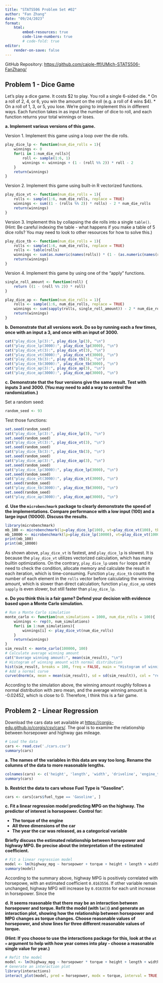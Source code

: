```yaml
---
title: "STATS506 Problem Set #02"
author: "Fan Zhang"
date: "09/24/2023"
format:
    html:
        embed-resources: true 
        code-line-numbers: true
        # code-fold: true
editor: 
    render-on-save: false 
---
```


GitHub Repository: [https://github.com/cajole-fff/UMich-STATS506-FanZhang/](https://github.com/cajole-fff/UMich-STATS506-FanZhang/)

## Problem 1 - Dice Game 

Let's play a dice game. It costs $2 to play. You roll a single 6-sided die.
* On a roll of 2, 4, or 6, you win the amount on the roll (e.g. a roll of 4 wins $4).
* On a roll of 1, 3, or 5, you lose.
We're going to implement this in different ways. Each function takes in as input the number of dice to roll, and each function returns your total winnings or loses. 

**a. Implement various versions of this game. **

Version 1. Implement this game using a loop over the die rolls. 

```r
play_dice_lp <- function(num_die_rolls = 1){
    winnings <- 0
    for(i in 1:num_die_rolls){
        roll <- sample(1:6, 1)
        winnings <- winnings + (1 - (roll %% 2)) * roll - 2
    }
    return(winnings)
}
```

Version 2. Implement this game using built-in R vectorized functions.

```r
play_dice_vt <- function(num_die_rolls = 1){
    rolls <- sample(1:6, num_die_rolls, replace = TRUE)
    winnings <- sum((1 - (rolls %% 2)) * rolls) - 2 * num_die_rolls
    return(winnings)
}
```

Version 3. Implement this by collapsing the die rolls into a single `table()`. (Hint: Be careful indexing the table - what happens if you make a table of 5 dice rolls? You may need to look to other resources for how to solve this.)

```r
play_dice_tb <- function(num_die_rolls = 1){
    rolls <- sample(1:6, num_die_rolls, replace = TRUE)
    rolls <- table(rolls)
    winnings <- sum(as.numeric(names(rolls)) * (1 - (as.numeric(names(rolls)) %% 2)) * rolls) - 2 * num_die_rolls
    return(winnings)
}
```

Version 4. Implement this game by using one of the "apply" functions.

```r
single_roll_amount <- function(roll) {
    return ((1 - (roll %% 2)) * roll)
}

play_dice_ap <- function(num_die_rolls = 1){
    rolls <- sample(1:6, num_die_rolls, replace = TRUE)
    winnings <- sum(sapply(rolls, single_roll_amount)) - 2 * num_die_rolls
    return(winnings)
}
```

**b. Demonstrate that all versions work. Do so by running each a few times, once with an input a 3, and once with an input of 3000.**
```r
cat("play_dice_lp(3):", play_dice_lp(3), "\n")
cat("play_dice_lp(3000):", play_dice_lp(3000), "\n")
cat("play_dice_vt(3):", play_dice_vt(3), "\n")
cat("play_dice_vt(3000):", play_dice_vt(3000), "\n")
cat("play_dice_tb(3):", play_dice_tb(3), "\n")
cat("play_dice_tb(3000):", play_dice_tb(3000), "\n")
cat("play_dice_ap(3):", play_dice_ap(3), "\n")
cat("play_dice_ap(3000):", play_dice_ap(3000), "\n")
```

**c. Demonstrate that the four versions give the same result. Test with inputs 3 and 3000. (You may need to add a way to control the randomization.)**

Set a random seed:
```r
random_seed <- 93
```

Test those functions:

```r
set.seed(random_seed)
cat("play_dice_lp(3):", play_dice_lp(3), "\n")
set.seed(random_seed)
cat("play_dice_vt(3):", play_dice_vt(3), "\n")
set.seed(random_seed)
cat("play_dice_tb(3):", play_dice_tb(3), "\n")
set.seed(random_seed)
cat("play_dice_ap(3):", play_dice_ap(3), "\n")
set.seed(random_seed)
cat("play_dice_lp(3000):", play_dice_lp(3000), "\n")
set.seed(random_seed)
cat("play_dice_vt(3000):", play_dice_vt(3000), "\n")
set.seed(random_seed)
cat("play_dice_tb(3000):", play_dice_tb(3000), "\n")
set.seed(random_seed)
cat("play_dice_ap(3000):", play_dice_ap(3000), "\n")
```

**d. Use the `microbenchmark` package to clearly demonstrate the speed of the implementations. Compare performance with a low input (100) and a large input (10000). Discuss the results.**

```r
library(microbenchmark)
mb_100 <- microbenchmark(lp=play_dice_lp(100), vt=play_dice_vt(100), tb=play_dice_tb(100), ap=play_dice_ap(100))
mb_10000 <- microbenchmark(lp=play_dice_lp(10000), vt=play_dice_vt(10000), tb=play_dice_tb(10000), ap=play_dice_ap(10000))
print(mb_100)
print(mb_10000)
```

As shown above, `play_dice_vt` is fastest, and  `play_dice_lp` is slowest. It is because the `play_dice_vt` utilizes vectorized calculation, which has many builtin optimizations. On the contrary, `play_dice_lp` uses `for` loops and it need to check the condition, allocate memory and calculate the result in each iteration, which is time-consuming. Function `play_dice_tb` counts the number of each element in the `rolls` vector before calculating the winning amount, which is slower than direct calculation; function `play_dice_ap` uses `sapply` is even slower, but still faster than `play_dice_lp`.

**e. Do you think this is a fair game? Defend your decision with evidence based upon a Monte Carlo simulation.**
```r
# Run a Monte Carlo simulation
monte_carlo <- function(num_simulations = 1000, num_die_rolls = 100){
    winnings <- rep(0, num_simulations)
    for(i in 1:num_simulations){
        winnings[i] <- play_dice_vt(num_die_rolls)
    }
    return(winnings)
}
sim_result <- monte_carlo(100000, 100)
# Calculate average winning amount
cat("Average winning amount:", mean(sim_result), "\n")
# Histogram of winning amount with normal distribution
hist(sim_result, breaks = 100, freq = FALSE, main = "Histogram of winning amount", xlab = "Winning amount")
# Add a normal curve
curve(dnorm(x, mean = mean(sim_result), sd = sd(sim_result)), col = "red", lwd = 2, add = TRUE)
```

According to the simulation above, the winning amount roughly follows a normal distribution with zero mean, and the average winning amount is -0.02452, which is close to 0. Therefore, I think this is a fair game.


## Problem 2 - Linear Regression 

Download the cars data set available at [https://corgis-edu.github.io/corgis/csv/cars/](https://corgis-edu.github.io/corgis/csv/cars/). The goal is to examine the relationship between horsepower and highway gas mileage.

```r
# Load the data 
cars <- read.csv('./cars.csv')
summary(cars)
```

**a. The names of the variables in this data are way too long. Rename the columns of the data to more reasonable lengths.** 

```r
colnames(cars) <- c('height', 'length', 'width', 'driveline', 'engine_type', 'hybrid', 'num_fwd_gears', 'transmission', 'city_mpg', 'fuel_type', 'highway_mpg', 'classification', 'id', 'make', 'model_year', 'year', 'horsepower', 'torque')
summary(cars)
```

**b. Restrict the data to cars whose Fuel Type is "Gasoline".** 

```r
cars <- cars[cars$fuel_type == 'Gasoline', ]
```

**c. Fit a linear regression model predicting MPG on the highway. The predictor of interest is horsepower. Control for:**

* **The torque of the engine**
* **All three dimensions of the car**
* **The year the car was released, as a categorical variable**

**Briefly discuss the estimated relationship between horsepower and highway MPG. Be precise about the interpretation of the estimated coefficient.**

```r
# Fit a linear regression model
model <- lm(highway_mpg ~ horsepower + torque + height + length + width + factor(year), data = cars)
summary(model)
```

According to the summary above, highway MPG is positively correlated with horsepowe, with an estimated coefficient `0.0163556`. If other variable remain unchanged, highway MPG will increase by `0.0163556` for each unit increase in horsepower. Since the 


**d. It seems reasonable that there may be an interaction between horsepower and torque. Refit the model (with `lm()`) and generate an interaction plot, showing how the relationship between horsepower and MPG changes as torque changes. Choose reasonable values of horsepower, and show lines for three different reasonable values of torque.** 

**(Hint: If you choose to use the interactions package for this, look at the `at =` argument to help with how year comes into play - choose a reasonable single value for year.)**

```r
# Refit the model
model <- lm(highway_mpg ~ horsepower * torque + height + length + width + factor(year), data = cars)
# Generate an interaction plot
library(interactions)
interact_plot(model, pred = horsepower, modx = torque, interval = TRUE, at = list(torque = c(200, 300, 400)))
```